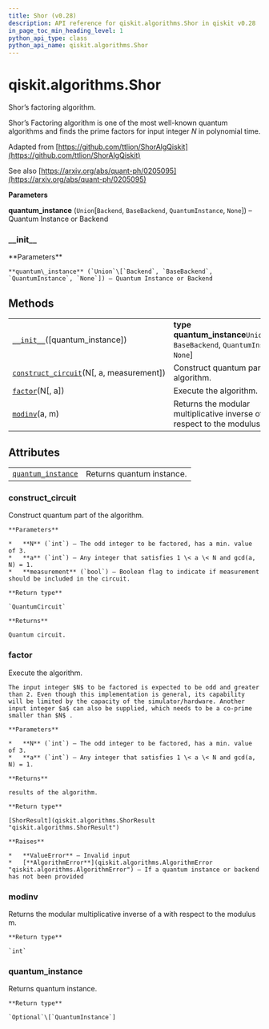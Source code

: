 ```yaml
---
title: Shor (v0.28)
description: API reference for qiskit.algorithms.Shor in qiskit v0.28
in_page_toc_min_heading_level: 1
python_api_type: class
python_api_name: qiskit.algorithms.Shor
---
```


<span id="qiskit-algorithms-shor" />

# qiskit.algorithms.Shor

<Class id="qiskit.algorithms.Shor" isDedicatedPage={true} github="https://github.com/qiskit/qiskit/tree/stable/0.18/qiskit/algorithms/factorizers/shor.py" signature="Shor(quantum_instance=None)" modifiers="class">
  Shor’s factoring algorithm.

  Shor’s Factoring algorithm is one of the most well-known quantum algorithms and finds the prime factors for input integer $N$ in polynomial time.

  Adapted from [https://github.com/ttlion/ShorAlgQiskit](https://github.com/ttlion/ShorAlgQiskit)

  See also [https://arxiv.org/abs/quant-ph/0205095](https://arxiv.org/abs/quant-ph/0205095)

  **Parameters**

  **quantum\_instance** (`Union`\[`Backend`, `BaseBackend`, `QuantumInstance`, `None`]) – Quantum Instance or Backend

  ### \_\_init\_\_

  <Function id="qiskit.algorithms.Shor.__init__" signature="__init__(quantum_instance=None)">
    **Parameters**

    **quantum\_instance** (`Union`\[`Backend`, `BaseBackend`, `QuantumInstance`, `None`]) – Quantum Instance or Backend
  </Function>

  ## Methods

  |                                                                                                                                   |                                                                                         |
  | --------------------------------------------------------------------------------------------------------------------------------- | --------------------------------------------------------------------------------------- |
  | [`__init__`](#qiskit.algorithms.Shor.__init__ "qiskit.algorithms.Shor.__init__")(\[quantum\_instance])                            | **type quantum\_instance**`Union`\[`Backend`, `BaseBackend`, `QuantumInstance`, `None`] |
  | [`construct_circuit`](#qiskit.algorithms.Shor.construct_circuit "qiskit.algorithms.Shor.construct_circuit")(N\[, a, measurement]) | Construct quantum part of the algorithm.                                                |
  | [`factor`](#qiskit.algorithms.Shor.factor "qiskit.algorithms.Shor.factor")(N\[, a])                                               | Execute the algorithm.                                                                  |
  | [`modinv`](#qiskit.algorithms.Shor.modinv "qiskit.algorithms.Shor.modinv")(a, m)                                                  | Returns the modular multiplicative inverse of a with respect to the modulus m.          |

  ## Attributes

  |                                                                                                          |                           |
  | -------------------------------------------------------------------------------------------------------- | ------------------------- |
  | [`quantum_instance`](#qiskit.algorithms.Shor.quantum_instance "qiskit.algorithms.Shor.quantum_instance") | Returns quantum instance. |

  ### construct\_circuit

  <Function id="qiskit.algorithms.Shor.construct_circuit" signature="construct_circuit(N, a=2, measurement=False)">
    Construct quantum part of the algorithm.

    **Parameters**

    *   **N** (`int`) – The odd integer to be factored, has a min. value of 3.
    *   **a** (`int`) – Any integer that satisfies 1 \< a \< N and gcd(a, N) = 1.
    *   **measurement** (`bool`) – Boolean flag to indicate if measurement should be included in the circuit.

    **Return type**

    `QuantumCircuit`

    **Returns**

    Quantum circuit.
  </Function>

  ### factor

  <Function id="qiskit.algorithms.Shor.factor" signature="factor(N, a=2)">
    Execute the algorithm.

    The input integer $N$ to be factored is expected to be odd and greater than 2. Even though this implementation is general, its capability will be limited by the capacity of the simulator/hardware. Another input integer $a$ can also be supplied, which needs to be a co-prime smaller than $N$ .

    **Parameters**

    *   **N** (`int`) – The odd integer to be factored, has a min. value of 3.
    *   **a** (`int`) – Any integer that satisfies 1 \< a \< N and gcd(a, N) = 1.

    **Returns**

    results of the algorithm.

    **Return type**

    [ShorResult](qiskit.algorithms.ShorResult "qiskit.algorithms.ShorResult")

    **Raises**

    *   **ValueError** – Invalid input
    *   [**AlgorithmError**](qiskit.algorithms.AlgorithmError "qiskit.algorithms.AlgorithmError") – If a quantum instance or backend has not been provided
  </Function>

  ### modinv

  <Function id="qiskit.algorithms.Shor.modinv" signature="modinv(a, m)" modifiers="static">
    Returns the modular multiplicative inverse of a with respect to the modulus m.

    **Return type**

    `int`
  </Function>

  ### quantum\_instance

  <Attribute id="qiskit.algorithms.Shor.quantum_instance">
    Returns quantum instance.

    **Return type**

    `Optional`\[`QuantumInstance`]
  </Attribute>
</Class>

